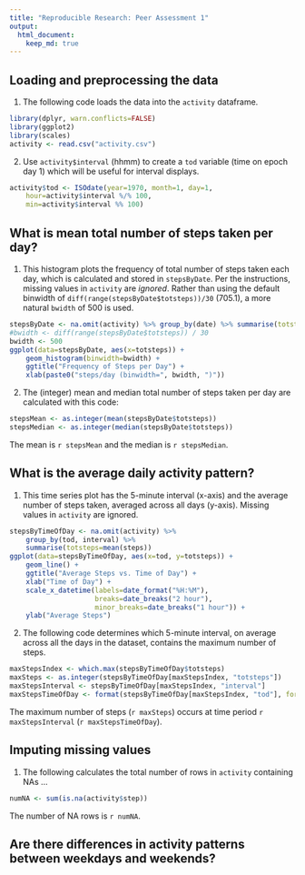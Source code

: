 ```yaml
---
title: "Reproducible Research: Peer Assessment 1"
output: 
  html_document:
    keep_md: true
---
```



## Loading and preprocessing the data
1. The following code loads the data into the `activity` dataframe.
```r
library(dplyr, warn.conflicts=FALSE)
library(ggplot2)
library(scales)
activity <- read.csv("activity.csv")
```

2. Use `activity$interval` (hhmm) to create a `tod` variable (time on epoch day 1) which will be useful for interval displays.
```r
activity$tod <- ISOdate(year=1970, month=1, day=1,
    hour=activity$interval %/% 100,
    min=activity$interval %% 100)
```


## What is mean total number of steps taken per day?
1. This histogram plots the frequency of total number of steps taken each day, which is calculated and stored in `stepsByDate`.  Per the instructions, missing values in `activity` are *ignored*.  Rather than using the default binwidth of `diff(range(stepsByDate$totsteps))/30` (705.1), a more natural `bwidth` of 500 is used.
```r
stepsByDate <- na.omit(activity) %>% group_by(date) %>% summarise(totsteps=sum(steps))
#bwidth <- diff(range(stepsByDate$totsteps)) / 30
bwidth <- 500
ggplot(data=stepsByDate, aes(x=totsteps)) +
    geom_histogram(binwidth=bwidth) +
    ggtitle("Frequency of Steps per Day") +
    xlab(paste0("steps/day (binwidth=", bwidth, ")"))
```

2. The (integer) mean and median total number of steps taken per day are calculated with this code:
```r
stepsMean <- as.integer(mean(stepsByDate$totsteps))
stepsMedian <- as.integer(median(stepsByDate$totsteps))
```
The mean is ``r stepsMean`` and the median is ``r stepsMedian``.


## What is the average daily activity pattern?
1. This time series plot has the 5-minute interval (x-axis) and the average number of steps taken, averaged across all days (y-axis).  Missing values in `activity` are ignored.
```r
stepsByTimeOfDay <- na.omit(activity) %>%
    group_by(tod, interval) %>%
    summarise(totsteps=mean(steps))
ggplot(data=stepsByTimeOfDay, aes(x=tod, y=totsteps)) +
    geom_line() +
    ggtitle("Average Steps vs. Time of Day") +
    xlab("Time of Day") +
    scale_x_datetime(labels=date_format("%H:%M"),
                     breaks=date_breaks("2 hour"),
                     minor_breaks=date_breaks("1 hour")) +
    ylab("Average Steps")
```

2. The following code determines which 5-minute interval, on average across all the days in the dataset, contains the maximum number of steps.
```r
maxStepsIndex <- which.max(stepsByTimeOfDay$totsteps)
maxSteps <- as.integer(stepsByTimeOfDay[maxStepsIndex, "totsteps"])
maxStepsInterval <- stepsByTimeOfDay[maxStepsIndex, "interval"]
maxStepsTimeOfDay <- format(stepsByTimeOfDay[maxStepsIndex, "tod"], format="%H:%M")
```
The maximum number of steps (`r maxSteps`) occurs at time period ``r maxStepsInterval`` (`r maxStepsTimeOfDay`).


## Imputing missing values
1. The following calculates the total number of rows in `activity` containing NAs ...
```r
numNA <- sum(is.na(activity$step))
```
The number of NA rows is ``r numNA``.

## Are there differences in activity patterns between weekdays and weekends?
